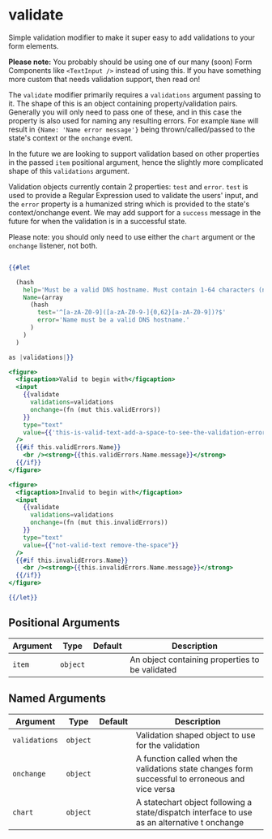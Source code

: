 # validate

Simple validation modifier to make it super easy to add validations to your
form elements.

**Please note:** You probably should be using one of our many (soon) Form
Components like `<TextInput />` instead of using this. If you have something
more custom that needs validation support, then read on!

The `validate` modifier primarily requires a `validations` argument passing to
it. The shape of this is an object containing property/validation pairs.
Generally you will only need to pass one of these, and in this case the
property is also used for naming any resulting errors. For example `Name` will
result in `{Name: 'Name error message'}` being thrown/called/passed to the
state's context or the `onchange` event.

In the future we are looking to support validation based on other properties
in the passed `item` positional argument, hence the slightly more complicated
shape of this `validations` argument.

Validation objects currently contain 2 properties: `test` and `error`. `test`
is used to provide a Regular Expression used to validate the users' input, and
the `error` property is a humanized string which is provided to the state's
context/onchange event. We may add support for a `success` message in the
future for when the validation is in a successful state.

Please note: you should only need to use either the `chart` argument or the
`onchange` listener, not both.


```hbs preview-template

{{#let

  (hash
    help='Must be a valid DNS hostname. Must contain 1-64 characters (numbers, letters, and hyphens), and must begin with a letter. Once created, this cannot be changed.'
    Name=(array
      (hash
        test='^[a-zA-Z0-9]([a-zA-Z0-9-]{0,62}[a-zA-Z0-9])?$'
        error='Name must be a valid DNS hostname.'
      )
    )
  )

as |validations|}}

<figure>
  <figcaption>Valid to begin with</figcaption>
  <input
    {{validate
      validations=validations
      onchange=(fn (mut this.validErrors))
    }}
    type="text"
    value={{'this-is-valid-text-add-a-space-to-see-the-validation-error'}}
  />
  {{#if this.validErrors.Name}}
    <br /><strong>{{this.validErrors.Name.message}}</strong>
  {{/if}}
</figure>

<figure>
  <figcaption>Invalid to begin with</figcaption>
  <input
    {{validate
      validations=validations
      onchange=(fn (mut this.invalidErrors))
    }}
    type="text"
    value={{"not-valid-text remove-the-space"}}
  />
  {{#if this.invalidErrors.Name}}
    <br /><strong>{{this.invalidErrors.Name.message}}</strong>
  {{/if}}
</figure>

{{/let}}
```

## Positional Arguments

| Argument | Type | Default | Description |
| --- | --- | --- | --- |
| `item` | `object` |  | An object containing properties to be validated |


## Named Arguments

| Argument | Type | Default | Description |
| --- | --- | --- | --- |
| `validations` | `object` |  | Validation shaped object to use for the validation |
| `onchange` | `object` |  |  A function called when the validations state changes form successful to erroneous and vice versa |
| `chart` | `object` |  | A statechart object following a state/dispatch interface to use as an alternative t onchange |
